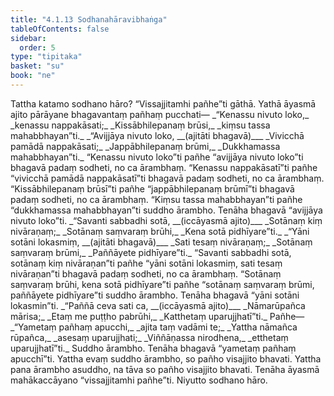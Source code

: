 ```yaml
---
title: "4.1.13 Sodhanahāravibhaṅga"
tableOfContents: false
sidebar:
  order: 5
type: "tipitaka"
basket: "su"
book: "ne"
---
```



<DynamicBreadcrumb />

<Division number="45" book="ne">

<Paragraph number="384" book="ne">
Tattha katamo sodhano hāro? “Vissajjitamhi pañhe”ti gāthā. Yathā āyasmā ajito pārāyane bhagavantaṃ pañhaṃ pucchati—
</Paragraph>

<Paragraph number="385" type="verses" book="ne">
_“Kenassu nivuto loko,_  
_kenassu nappakāsati;_  
_Kissābhilepanaṃ brūsi,_  
_kiṃsu tassa mahabbhayan”ti._  

</Paragraph>

<Paragraph number="386" type="verses" book="ne">
_“Avijjāya nivuto loko, __(ajitāti bhagavā)___  
_Vivicchā pamādā nappakāsati;_  
_Jappābhilepanaṃ brūmi,_  
_Dukkhamassa mahabbhayan”ti._  

</Paragraph>

<Paragraph number="387" book="ne">
“Kenassu nivuto loko”ti pañhe “avijjāya nivuto loko”ti bhagavā padaṃ sodheti, no ca ārambhaṃ. “Kenassu nappakāsatī”ti pañhe “vivicchā pamādā nappakāsatī”ti bhagavā padaṃ sodheti, no ca ārambhaṃ. “Kissābhilepanaṃ brūsī”ti pañhe “jappābhilepanaṃ brūmī”ti bhagavā padaṃ sodheti, no ca ārambhaṃ. “Kiṃsu tassa mahabbhayan”ti pañhe “dukkhamassa mahabbhayan”ti suddho ārambho. Tenāha bhagavā “avijjāya nivuto loko”ti.
</Paragraph>

<Paragraph number="388" type="verses" book="ne">
_“Savanti sabbadhi sotā, __(iccāyasmā ajito)___  
_Sotānaṃ kiṃ nivāraṇaṃ;_  
_Sotānaṃ saṃvaraṃ brūhi,_  
_Kena sotā pidhīyare”ti._  

</Paragraph>

<Paragraph number="389" type="verses" book="ne">
_“Yāni sotāni lokasmiṃ, __(ajitāti bhagavā)___  
_Sati tesaṃ nivāraṇaṃ;_  
_Sotānaṃ saṃvaraṃ brūmi,_  
_Paññāyete pidhīyare”ti._  

</Paragraph>

<Paragraph number="390" book="ne">
“Savanti sabbadhi sotā, sotānaṃ kiṃ nivāraṇan”ti pañhe “yāni sotāni lokasmiṃ, sati tesaṃ nivāraṇan”ti bhagavā padaṃ sodheti, no ca ārambhaṃ. “Sotānaṃ saṃvaraṃ brūhi, kena sotā pidhīyare”ti pañhe “sotānaṃ saṃvaraṃ brūmi, paññāyete pidhīyare”ti suddho ārambho. Tenāha bhagavā “yāni sotāni lokasmin”ti.
</Paragraph>

<Paragraph number="391" type="verses" book="ne">
_“Paññā ceva sati ca, __(iccāyasmā ajito)___  
_Nāmarūpañca mārisa;_  
_Etaṃ me puṭṭho pabrūhi,_  
_Katthetaṃ uparujjhatī”ti._  

</Paragraph>

<Paragraph number="392" book="ne">
Pañhe—
</Paragraph>

<Paragraph number="393" type="verses" book="ne">
_“Yametaṃ pañhaṃ apucchi,_  
_ajita taṃ vadāmi te;_  
_Yattha nāmañca rūpañca,_  
_asesaṃ uparujjhati;_  
_Viññāṇassa nirodhena,_  
_etthetaṃ uparujjhatī”ti._  

</Paragraph>

<Paragraph number="394" book="ne">
Suddho ārambho. Tenāha bhagavā “yametaṃ pañhaṃ apucchī”ti. Yattha evaṃ suddho ārambho, so pañho visajjito bhavati. Yattha pana ārambho asuddho, na tāva so pañho visajjito bhavati. Tenāha āyasmā mahākaccāyano “vissajjitamhi pañhe”ti.

</Paragraph>
</Division>

<Paragraph number="395" type="center" book="ne">
Niyutto sodhano hāro.
</Paragraph>
